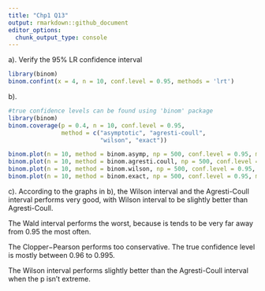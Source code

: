 ```yaml
---
title: "Chp1 Q13"
output: rmarkdown::github_document
editor_options: 
  chunk_output_type: console
---
```

a).
Verify the 95% LR confidence interval
```r
library(binom)
binom.confint(x = 4, n = 10, conf.level = 0.95, methods = 'lrt')
```

b).
```r
#true confidence levels can be found using 'binom' package
library(binom)
binom.coverage(p = 0.4, n = 10, conf.level = 0.95, 
               method = c("asymptotic", "agresti-coull", 
                          "wilson", "exact"))

binom.plot(n = 10, method = binom.asymp, np = 500, conf.level = 0.95, main = "Wald")
binom.plot(n = 10, method = binom.agresti.coull, np = 500, conf.level = 0.95, main = "Agresti−Coull")
binom.plot(n = 10, method = binom.wilson, np = 500, conf.level = 0.95, main = "Wilson")
binom.plot(n = 10, method = binom.exact, np = 500, conf.level = 0.95, main = "Clopper−Pearson")
```

c).
According to the graphs in b), the Wilson interval and the Agresti-Coull interval performs very good, with Wilson interval to be slightly better than Agresti-Coull.

The Wald interval performs the worst, because is tends to be very far away from 0.95 the most often.

The Clopper−Pearson performs too conservative. The true confidence level is mostly between 0.96 to 0.995.

The Wilson interval performs slightly better than the Agresti-Coull interval when the p isn't extreme.